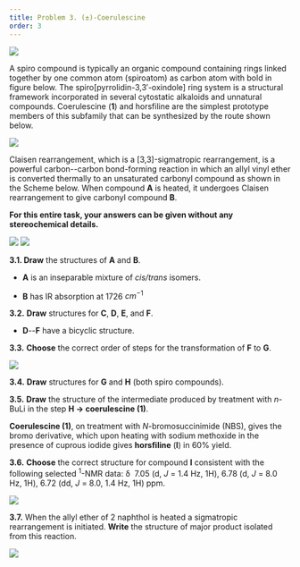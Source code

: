```yaml
---
title: Problem 3. (±)-Coerulescine
order: 3
---
```



<img src="https://imgur.com/M038bym.png"/>

A spiro compound is typically an organic compound containing rings linked together by one common atom (spiroatom) as carbon atom with bold in figure below. The spiro[pyrrolidin-3,3′-oxindole] ring system is a structural framework incorporated in several cytostatic alkaloids and unnatural compounds. Coerulescine (**1**) and horsfiline are the simplest prototype members of this subfamily that can be synthesized by the route shown below.

<img src="https://imgur.com/PqmDEZt.png"/>

Claisen rearrangement, which is a [3,3]-sigmatropic rearrangement, is a powerful carbon--carbon bond-forming reaction in which an allyl vinyl ether is converted thermally to an unsaturated carbonyl compound as shown in the Scheme below. When compound **A** is heated, it undergoes Claisen rearrangement to give carbonyl compound **B**.

**For this entire task, your answers can be given without any stereochemical details.**

<img src="https://imgur.com/dKPCnTy.png"/>

<img src="https://imgur.com/qBPYTG9.png"/>

**3.1. Draw** the structures of **A** and **B**.

- **A** is an inseparable mixture of *cis/trans* isomers.

- **B** has IR absorption at 1726 $cm^{-1}$

**3.2.** **Draw** structures for **C**, **D**, **E**, and **F**.  

- **D**--**F** have a bicyclic structure.

**3.3.** **Choose** the correct order of steps  for the transformation of **F** to **G**.

<img src="https://imgur.com/9DMP9sz.png"/>

**3.4.** **Draw** structures for **G** and **H** (both spiro compounds).

**3.5.** **Draw** the structure of the intermediate produced by treatment with *n*-BuLi in the step **H → coerulescine (1)**.

**Coerulescine (1)**, on treatment with *N*-bromosuccinimide (NBS), gives the bromo derivative, which upon heating with sodium methoxide in the presence of cuprous iodide gives **horsfiline** (**I**) in 60% yield.

**3.6.** **Choose** the correct structure for compound **I** consistent with the following selected ${}^{1}$-NMR data: δ  7.05 (d, *J* = 1.4 Hz, 1H), 6.78 (d, *J* = 8.0 Hz, 1H), 6.72 (dd, *J* = 8.0, 1.4 Hz, 1H) ppm.

<img src="https://imgur.com/UGR2Vym.png"/>

**3.7.** When the allyl ether of 2 naphthol is heated a sigmatropic rearrangement is initiated. **Write** the structure of major product isolated from this reaction.

<img src="https://imgur.com/yOcInJe.png"/>
